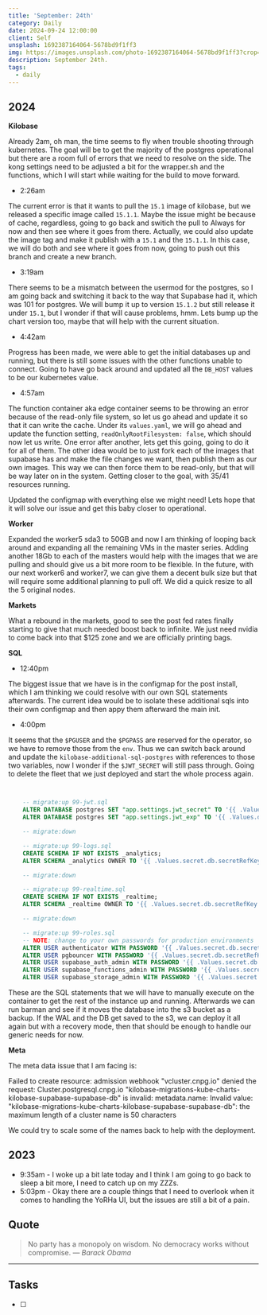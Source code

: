 ```yaml
---
title: 'September: 24th'
category: Daily
date: 2024-09-24 12:00:00
client: Self
unsplash: 1692387164064-5678bd9f1ff3
img: https://images.unsplash.com/photo-1692387164064-5678bd9f1ff3?crop=entropy&cs=srgb&fm=jpg&ixid=MnwzNjM5Nzd8MHwxfHJhbmRvbXx8fHx8fHx8fDE2ODE3NDg2ODY&ixlib=rb-4.0.3&q=85
description: September 24th. 
tags:
  - daily
---
```



## 2024

**Kilobase**

Already 2am, oh man, the time seems to fly when trouble shooting through kubernetes.
The goal will be to get the majority of the postgres operational but there are a room full of errors that we need to resolve on the side.
The kong settings need to be adjusted a bit for the wrapper.sh and the functions, which I will start while waiting for the build to move forward.

- 2:26am

The current error is that it wants to pull the `15.1` image of kilobase, but we released a specific image called `15.1.1`.
Maybe the issue might be because of cache, regardless, going to go back and switich the pull to Always for now and then see where it goes from there.
Actually, we could also update the image tag and make it publish with a `15.1` and the `15.1.1`.
In this case, we will do both and see where it goes from now, going to push out this branch and create a new branch.

- 3:19am

There seems to be a mismatch between the usermod for the postgres, so I am going back and switching it back to the way that Supabase had it, which was 101 for postgres.
We will bump it up to version `15.1.2` but still release it under `15.1`, but I wonder if that will cause problems, hmm.
Lets bump up the chart version too, maybe that will help with the current situation.

- 4:42am

Progress has been made, we were able to get the initial databases up and running, but there is still some issues with the other functions unable to connect.
Going to have go back around and updated all the `DB_HOST` values to be our kubernetes value.

- 4:57am

The function container aka edge container seems to be throwing an error because of the read-only file system, so let us go ahead and update it so that it can write the cache.
Under its `values.yaml`, we will go ahead and update the function setting, `readOnlyRootFilesystem: false`, which should now let us write.
One error after another, lets get this going, going to do it for all of them.
The other idea would be to just fork each of the images that supabase has and make the file changes we want, then publish them as our own images.
This way we can then force them to be read-only, but that will be way later on in the system.
Getting closer to the goal, with 35/41 resources running.

Updated the configmap with everything else we might need! Lets hope that it will solve our issue and get this baby closer to operational.


**Worker**

Expanded the worker5 sda3 to 50GB and now I am thinking of looping back around and expanding all the remaining VMs in the master series.
Adding another 18Gb to each of the masters would help with the images that we are pulling and should give us a bit more room to be flexible.
In the future, with our next worker6 and worker7, we can give them a decent bulk size but that will require some additional planning to pull off.
We did a quick resize to all the 5 original nodes.

**Markets**

What a rebound in the markets, good to see the post fed rates finally starting to give that much needed boost back to infinite.
We just need nvidia to come back into that $125 zone and we are officially printing bags.

**SQL**

- 12:40pm

The biggest issue that we have is in the configmap for the post install, which I am thinking we could resolve with our own SQL statements afterwards.
The current idea would be to isolate these additional sqls into their own configmap and then appy them afterward the main init.

- 4:00pm

It seems that the `$PGUSER` and the `$PGPASS` are reserved for the operator, so we have to remove those from the `env`.
Thus we can switch back around and update the `kilobase-additional-sql-postgres` with references to those two variables, now I wonder if the `$JWT_SECRET` will still pass through.
Going to delete the fleet that we just deployed and start the whole process again.

```SQL


    -- migrate:up 99-jwt.sql
    ALTER DATABASE postgres SET "app.settings.jwt_secret" TO '{{ .Values.secret.jwt.secretRefKey.secret }}';
    ALTER DATABASE postgres SET "app.settings.jwt_exp" TO '{{ .Values.db.environment.JWT_EXP | default "3600" }}';

    -- migrate:down

    -- migrate:up 99-logs.sql
    CREATE SCHEMA IF NOT EXISTS _analytics;
    ALTER SCHEMA _analytics OWNER TO '{{ .Values.secret.db.secretRefKey.username }}';

    -- migrate:down

    -- migrate:up 99-realtime.sql
    CREATE SCHEMA IF NOT EXISTS _realtime;
    ALTER SCHEMA _realtime OWNER TO '{{ .Values.secret.db.secretRefKey.username }}';

    -- migrate:down

    -- migrate:up 99-roles.sql
    -- NOTE: change to your own passwords for production environments
    ALTER USER authenticator WITH PASSWORD '{{ .Values.secret.db.secretRefKey.password }}';
    ALTER USER pgbouncer WITH PASSWORD '{{ .Values.secret.db.secretRefKey.password }}';
    ALTER USER supabase_auth_admin WITH PASSWORD '{{ .Values.secret.db.secretRefKey.password }}';
    ALTER USER supabase_functions_admin WITH PASSWORD '{{ .Values.secret.db.secretRefKey.password }}';
    ALTER USER supabase_storage_admin WITH PASSWORD '{{ .Values.secret.db.secretRefKey.password }}';

```

These are the SQL statements that we will have to manually execute on the container to get the rest of the instance up and running.
Afterwards we can run barman and see if it moves the database into the s3 bucket as a backup.
If the WAL and the DB get saved to the s3, we can deploy it all again but with a recovery mode, then that should be enough to handle our generic needs for now.

**Meta**

The meta data issue that I am facing is:

Failed to create resource: admission webhook "vcluster.cnpg.io" denied the request: 
Cluster.postgresql.cnpg.io "kilobase-migrations-kube-charts-kilobase-supabase-supabase-db" is invalid:
metadata.name: Invalid value: "kilobase-migrations-kube-charts-kilobase-supabase-supabase-db": the maximum length of a cluster name is 50 characters

We could try to scale some of the names back to help with the deployment.

## 2023
- 9:35am - I woke up a bit late today and I think I am going to go back to sleep a bit more, I need to catch up on my ZZZs.
- 5:03pm - Okay there are a couple things that I need to overlook when it comes to handling the YoRHa UI, but the issues are still a bit of a pain.

## Quote

> No party has a monopoly on wisdom. No democracy works without compromise.
> — <cite>Barack Obama</cite>

---

## Tasks

- [ ]